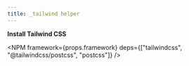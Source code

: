 ```yaml
---
title: _tailwind helper
---
```



**Install Tailwind CSS**

<NPM
  framework={props.framework}
  deps={["tailwindcss", "@tailwindcss/postcss", "postcss"]}
/>
